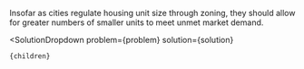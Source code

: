 

Insofar as cities regulate housing unit size through zoning, they should allow for greater numbers of smaller units to meet unmet market demand.

  <SolutionDropdown 
    problem={problem} 
    solution={solution}
  >
    {children}
  </SolutionDropdown>